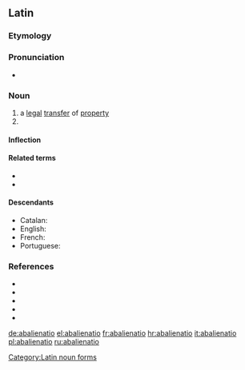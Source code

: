 ==Latin==

===Etymology===
{{la-etym|abaliēnō|t=I alienate; remove, separate|tiō}}

===Pronunciation===
* {{la-IPA|eccl=yes|abaliēnātiō}}

===Noun===
{{la-noun|abaliēnātiō|abaliēnātiōnis|f|third}}

# a [[legal]] [[transfer]] of [[property]]
# {{inflection of|abaliēnātiō||voc|s|lang=la}}

====Inflection====
{{la-decl-3rd|abaliēnātiō}}

====Related terms====
* {{l|la|abalienatus|abaliēnātus}}
* {{l|la|abalieno|abaliēnō}}

====Descendants====
* Catalan: {{l|ca|abalienació}}
* English: {{l|en|abalienation}}
* French: {{l|fr|abaliénation}}
* Portuguese: {{l|pt|abalienação}}

===References===
* {{R:L&S}}
* {{R:Elementary Lewis}}
* {{R:Gaffiot}}
* {{R:Peck}}
* {{R:Smith's Antiquities}}

[[Category:Latin noun forms]]

[[de:abalienatio]]
[[el:abalienatio]]
[[fr:abalienatio]]
[[hr:abalienatio]]
[[it:abalienatio]]
[[pl:abalienatio]]
[[ru:abalienatio]]